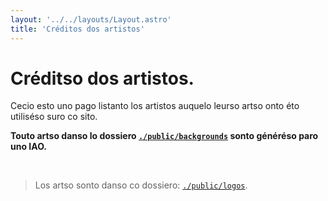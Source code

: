 ```yaml
---
layout: '../../layouts/Layout.astro'
title: 'Créditos dos artistos'
---
```



# Créditso dos artistos.

Cecio esto uno pago listanto los artistos auquelo leurso artso onto éto utiliséso suro co sito.

**Touto artso danso lo dossiero [`./public/backgrounds`](https://github.com/herisdia/herisdia.me/tree/master/public/backgrounds/) sonto généréso paro uno IAO.**

<br />

> Los artso sonto danso co dossiero: [`./public/logos`](https://github.com/herisdia/herisdia.me/tree/master/public/logos/).

<br />

<Credits />

<Links>
  <Link color='#b69bc9' text='Retouro' href='./' target={true} />
</Links>
